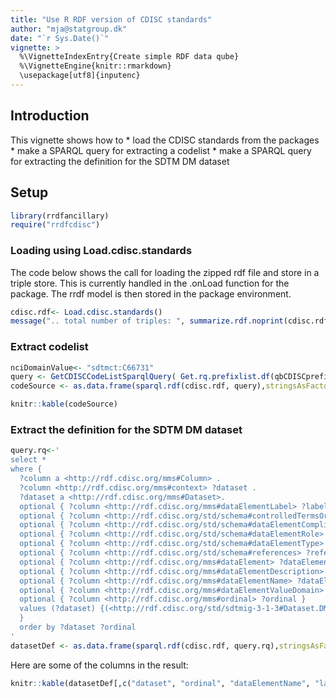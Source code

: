 ```yaml
---
title: "Use R RDF version of CDISC standards"
author: "mja@statgroup.dk"
date: "`r Sys.Date()`"
vignette: >
  %\VignetteIndexEntry{Create simple RDF data qube}
  %\VignetteEngine{knitr::rmarkdown}
  \usepackage[utf8]{inputenc}
---
```


## Introduction
This vignette shows how to 
* load the CDISC standards from the packages
* make a SPARQL query for extracting a codelist
* make a SPARQL query for extracting the definition for the SDTM DM dataset

## Setup

```r
library(rrdfancillary)
require("rrdfcdisc")
```

### Loading using Load.cdisc.standards 

The code below shows the call for loading the zipped rdf file and store in a triple store.
This is currently handled in the .onLoad function for the package. The rrdf model is then stored in the package environment.

```r
cdisc.rdf<- Load.cdisc.standards()
message(".. total number of triples: ", summarize.rdf.noprint(cdisc.rdf) )
```

### Extract codelist

```r
nciDomainValue<- "sdtmct:C66731"
query <- GetCDISCCodeListSparqlQuery( Get.rq.prefixlist.df(qbCDISCprefixes), nciDomainValue )
codeSource <- as.data.frame(sparql.rdf(cdisc.rdf, query),stringsAsFactors=FALSE)

knitr::kable(codeSource)
```

### Extract the definition for the SDTM DM dataset

```r
query.rq<-'
select *
where {
  ?column a <http://rdf.cdisc.org/mms#Column> .
  ?column <http://rdf.cdisc.org/mms#context> ?dataset .
  ?dataset a <http://rdf.cdisc.org/mms#Dataset>.
  optional { ?column <http://rdf.cdisc.org/mms#dataElementLabel> ?label }
  optional { ?column <http://rdf.cdisc.org/std/schema#controlledTermsOrFormat> ?controlledTermsOrFormat }
  optional { ?column <http://rdf.cdisc.org/std/schema#dataElementCompliance> ?dataElementCompliance }
  optional { ?column <http://rdf.cdisc.org/std/schema#dataElementRole> ?dataElementRole }
  optional { ?column <http://rdf.cdisc.org/std/schema#dataElementType> ?dataElementType }
  optional { ?column <http://rdf.cdisc.org/std/schema#references> ?references }
  optional { ?column <http://rdf.cdisc.org/mms#dataElement> ?dataElement }
  optional { ?column <http://rdf.cdisc.org/mms#dataElementDescription> ?dataElementDescription }
  optional { ?column <http://rdf.cdisc.org/mms#dataElementName> ?dataElementName }
  optional { ?column <http://rdf.cdisc.org/mms#dataElementValueDomain> ?dataElementValueDomain }
  optional { ?column <http://rdf.cdisc.org/mms#ordinal> ?ordinal }
  values (?dataset) {(<http://rdf.cdisc.org/std/sdtmig-3-1-3#Dataset.DM>)}
  }
  order by ?dataset ?ordinal 
'
datasetDef <- as.data.frame(sparql.rdf(cdisc.rdf, query.rq),stringsAsFactors=FALSE)
```

Here are some of the columns in the result:
```r
knitr::kable(datasetDef[,c("dataset", "ordinal", "dataElementName", "label")])
```
